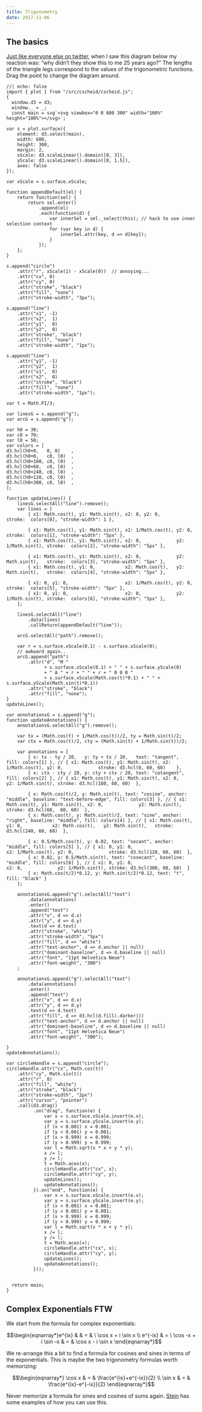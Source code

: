 ```yaml
---
title: Trigonometry
date: 2017-11-06
---
```


## The basics

[Just like everyone else on twitter](https://twitter.com/divbyzero/status/927517766369804289), when I saw this diagram below my reaction was: “why didn't they show this to me 25 years ago?” The lengths of the triangle legs correspond to the values of the trigonometric functions. Drag the point to change the diagram around.

```ojs
//| echo: false
import { plot } from "/src/cscheid/cscheid.js";
{
  window.d3 = d3;
  window._ = _;
  const main = svg`<svg viewbox="0 0 600 300" width="100%" height="100%"></svg>`;

var s = plot.surface({
    element: d3.select(main),
    width: 600,
    height: 300,
    margin: 2,
    xScale: d3.scaleLinear().domain([0, 3]),
    yScale: d3.scaleLinear().domain([0, 1.5]),
    axes: false
});

var xScale = s.surface.xScale;

function appendDefault(el) {
    return function(sel) {
        return sel.enter()
            .append(el)
            .each(function(d) {
                var innerSel = sel._select(this); // hack to use inner selection context
                for (var key in d) {
                    innerSel.attr(key, d => d[key]);
                }
            });
    };
}

s.append("circle")
    .attr("r", xScale(1) - xScale(0))  // annoying...
    .attr("cx", 0)
    .attr("cy", 0)
    .attr("stroke", "black")
    .attr("fill", "none")
    .attr("stroke-width", "3px");

s.append("line")
    .attr("x1", -1)
    .attr("x2",  1)
    .attr("y1",  0)
    .attr("y2",  0)
    .attr("stroke", "black")
    .attr("fill", "none")
    .attr("stroke-width", "1px");

s.append("line")
    .attr("y1", -1)
    .attr("y2",  1)
    .attr("x1",  0)
    .attr("x2",  0)
    .attr("stroke", "black")
    .attr("fill", "none")
    .attr("stroke-width", "1px");

var t = Math.PI/3;

var linesG = s.append("g");
var arcG = s.append("g");

var h0 = 30;
var c0 = 70;
var l0 = 50;
var colors = [
d3.hcl(h0+0,   0, 0)    ,
d3.hcl(h0+0,   c0, l0)  ,    
d3.hcl(h0+180, c0, l0)  ,
d3.hcl(h0+60,  c0, l0)  ,
d3.hcl(h0+240, c0, l0)  ,
d3.hcl(h0+120, c0, l0)  ,
d3.hcl(h0+300, c0, l0)  ,    
];

function updateLines() {
    linesG.selectAll("line").remove();
    var lines = [
        { x1: Math.cos(t), y1: Math.sin(t), x2: 0, y2: 0,                         stroke:  colors[0], "stroke-width": 1 },
        
        { x1: Math.cos(t), y1: Math.sin(t), x2: 1/Math.cos(t), y2: 0,             stroke:  colors[1], "stroke-width": "5px" },   
        { x1: Math.cos(t), y1: Math.sin(t), x2: 0,             y2: 1/Math.sin(t), stroke:  colors[2], "stroke-width": "5px" },
        
        { x1: Math.cos(t), y1: Math.sin(t), x2: 0,             y2: Math.sin(t),   stroke:  colors[3], "stroke-width": "5px" },
        { x1: Math.cos(t), y1: 0,           x2: Math.cos(t),   y2: Math.sin(t),   stroke:  colors[4], "stroke-width": "5px" },

        { x1: 0, y1: 0,                     x2: 1/Math.cos(t), y2: 0,             stroke:  colors[5], "stroke-width": "5px" },
        { x1: 0, y1: 0,                     x2: 0,             y2: 1/Math.sin(t), stroke:  colors[6], "stroke-width": "5px" },
    ];
    
    linesG.selectAll("line")
        .data(lines)
        .callReturn(appendDefault("line"));

    arcG.selectAll("path").remove();

    var r = s.surface.xScale(0.1) - s.surface.xScale(0);
    // awkward again..
    arcG.append("path")
        .attr("d", "M "
              + s.surface.xScale(0.1) + " " + s.surface.yScale(0)
              + " A " + r + " " + r + " 0 0 0 "
              + s.surface.xScale(Math.cos(t)*0.1) + " " + s.surface.yScale(Math.sin(t)*0.1))
        .attr("stroke", "black")
        .attr("fill", "none");
}
updateLines();

var annotationsG = s.append("g");
function updateAnnotations() {
    annotationsG.selectAll("g").remove();

    var tx = (Math.cos(t) + 1/Math.cos(t))/2, ty = Math.sin(t)/2;
    var ctx = Math.cos(t)/2, cty = (Math.sin(t) + 1/Math.sin(t))/2;

    var annotations = [
        { x: tx - ty / 20,   y: ty + tx / 20,   text: "tangent",   fill: colors[1] }, // { x1: Math.cos(t), y1: Math.sin(t), x2: 1/Math.cos(t), y2: 0,             stroke: d3.hcl(0, 60, 60)    },   
        { x: ctx - cty / 20, y: cty + ctx / 20, text: "cotangent", fill: colors[2] }, // { x1: Math.cos(t), y1: Math.sin(t), x2: 0,             y2: 1/Math.sin(t), stroke: d3.hcl(180, 60, 60)  },
        
        { x: Math.cos(t)/2, y: Math.sin(t), text: "cosine", anchor: "middle", baseline: "text-before-edge", fill: colors[3] }, // { x1: Math.cos(t), y1: Math.sin(t), x2: 0,             y2: Math.sin(t),   stroke: d3.hcl(60,  60, 60)  },
        { x: Math.cos(t), y: Math.sin(t)/2, text: "sine", anchor: "right", baseline: "middle", fill: colors[4] }, // { x1: Math.cos(t), y1: 0,           x2: Math.cos(t),   y2: Math.sin(t),   stroke: d3.hcl(240, 60, 60)  },

        { x: 0.5/Math.cos(t), y: 0.02, text: "secant", anchor: "middle", fill: colors[5] }, // { x1: 0, y1: 0,                     x2: 1/Math.cos(t), y2: 0,             stroke: d3.hcl(120, 60, 60)  },
        { x: 0.02, y: 0.5/Math.sin(t), text: "cosecant", baseline: "middle", fill: colors[6] }, // { x1: 0, y1: 0,                     x2: 0,             y2: 1/Math.sin(t), stroke: d3.hcl(300, 60, 60)  }
        { x: Math.cos(t/2)*0.12, y: Math.sin(t/2)*0.12, text: "t", fill: "black" }
    ];

    annotationsG.append("g").selectAll("text")
        .data(annotations)
        .enter()
        .append("text")
        .attr("x", d => d.x)
        .attr("y", d => d.y)
        .text(d => d.text)
        .attr("stroke", "white")
        .attr("stroke-width", "5px")
        .attr("fill", d => "white")
        .attr("text-anchor", d => d.anchor || null)
        .attr("dominant-baseline", d => d.baseline || null)
        .attr("font", "11pt Helvetica Neue")
        .attr("font-weight", "300")
    ;

    annotationsG.append("g").selectAll("text")
        .data(annotations)
        .enter()
        .append("text")
        .attr("x", d => d.x)
        .attr("y", d => d.y)
        .text(d => d.text)
        .attr("fill", d => d3.hcl(d.fill).darker())
        .attr("text-anchor", d => d.anchor || null)
        .attr("dominant-baseline", d => d.baseline || null)
        .attr("font", "11pt Helvetica Neue")
        .attr("font-weight", "300");

}
updateAnnotations();

var circleHandle = s.append("circle");
circleHandle.attr("cx", Math.cos(t))
    .attr("cy", Math.sin(t))
    .attr("r", 8)
    .attr("fill", "white")
    .attr("stroke", "black")
    .attr("stroke-width", "2px")
    .attr("cursor", "pointer")
    .call(d3.drag()
          .on("drag", function(e) {
              var x = s.surface.xScale.invert(e.x);
              var y = s.surface.yScale.invert(e.y);
              if (x < 0.001) x = 0.001;
              if (y < 0.001) y = 0.001;
              if (x > 0.999) x = 0.999;
              if (y > 0.999) y = 0.999;
              var l = Math.sqrt(x * x + y * y);
              x /= l;
              y /= l;
              t = Math.acos(x);
              circleHandle.attr("cx", x);
              circleHandle.attr("cy", y);
              updateLines();
              updateAnnotations();
          }).on("end", function(e) {
              var x = s.surface.xScale.invert(e.x);
              var y = s.surface.yScale.invert(e.y);
              if (x < 0.001) x = 0.001;
              if (y < 0.001) y = 0.001;
              if (x > 0.999) x = 0.999;
              if (y > 0.999) y = 0.999;
              var l = Math.sqrt(x * x + y * y);
              x /= l;
              y /= l;
              t = Math.acos(x);
              circleHandle.attr("cx", x);
              circleHandle.attr("cy", y);
              updateLines();
              updateAnnotations();
          }));


  return main;
}
```

## Complex Exponentials FTW

We start from the formula for complex exponentials:

$$\begin{eqnarray*}e^{ix} & & = & \ \cos x + i \sin x \\ e^{-ix} & = \ \cos -x + i \sin -x & = & \cos x - i \sin x \end{eqnarray*}$$

We re-arrange this a bit to find a formula for cosines and sines in terms of the exponentials. This is maybe the two trigonometry formulas worth memorizing:

$$\begin{eqnarray*} \cos x & = & \frac{e^{ix}+e^{-ix}}{2} \\ \sin x & = & \frac{e^{ix}-e^{-ix}}{2} \end{eqnarray*}$$

Never memorize a formula for sines and cosines of sums again. [Stein](https://wstein.org/edu/winter06/20b/notes/html/node30.html) has some examples of how you can use this.



